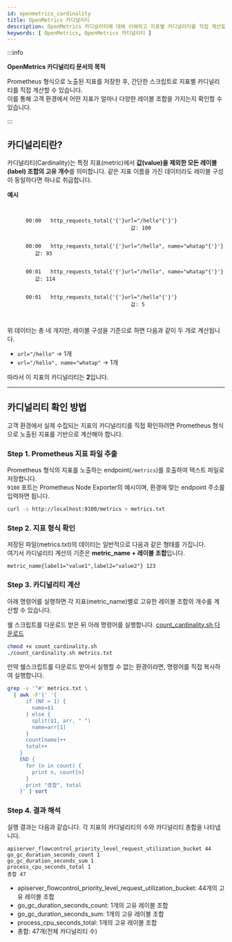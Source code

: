 ```yaml
---
id: openmetrics_cardinality
title: OpenMetrics 카디널리티
description: OpenMetrics 카디널리티에 대해 이해하고 지표별 카디널리티를 직접 계산할 수 있습니다.
keywords: [ OpenMetrics, OpenMetrics 카디널리티 ]
---
```


:::info

**OpenMetrics 카디널리티 문서의 목적**

Prometheus 형식으로 노출된 지표를 저장한 후, 간단한 스크립트로 지표별 카디널리티를 직접 계산할 수 있습니다.  
이를 통해 고객 환경에서 어떤 지표가 얼마나 다양한 레이블 조합을 가지는지 확인할 수 있습니다.

:::


## 카디널리티란?

카디널리티(Cardinality)는 특정 지표(metric)에서 **값(value)을 제외한 모든 레이블(label) 조합의 고유 개수**를 의미합니다. 같은 지표 이름을 가진 데이터라도 레이블 구성이 동일하다면 하나로 취급합니다.

**예시**

<pre
  style={{
    background:'#292d3e',
    borderRadius:'5px',
    padding:'16px 20px',
    overflow:'auto',
    lineHeight:'1.9',
    lineHeight:'0.3',
    fontSize:'10px',
  }}
>
  <code style={{fontFamily:'var(--ifm-font-family-monospace, monospace)'}}>
    <span style={{color:'#ffffff'}}>
      00:00&nbsp;&nbsp;<span style={{background:'#d7ecff', color:'#000000'}}> http_requests_total{'{'}url="/hello"{'}'} </span>&nbsp;&nbsp;&nbsp;&nbsp;&nbsp;&nbsp;&nbsp;&nbsp;&nbsp;&nbsp;&nbsp;&nbsp;&nbsp;&nbsp;&nbsp;&nbsp;&nbsp;&nbsp;&nbsp;&nbsp;&nbsp;&nbsp;&nbsp;&nbsp;&nbsp;&nbsp;&nbsp;&nbsp;&nbsp;&nbsp;&nbsp;&nbsp;&nbsp;&nbsp;&nbsp;&nbsp;&nbsp;&nbsp;&nbsp;&nbsp;값:&nbsp;<span style={{color:'#ffffff'}}>100</span>
    </span>
    <span style={{color:'#ffffff'}}>
      00:00&nbsp;&nbsp;<span style={{background:'#fffbd1', color:'#000000'}}> http_requests_total{'{'}url="/hello", name="whatap"{'}'} </span>&nbsp;&nbsp;&nbsp;&nbsp;&nbsp;&nbsp;&nbsp;&nbsp;&nbsp;값:&nbsp;<span style={{color:'#ffffff'}}>93</span>
    </span>
    <span style={{color:'#ffffff'}}>
      00:01&nbsp;&nbsp;<span style={{background:'#fffbd1', color:'#000000'}}> http_requests_total{'{'}url="/hello", name="whatap"{'}'} </span>&nbsp;&nbsp;&nbsp;&nbsp;&nbsp;&nbsp;&nbsp;&nbsp;&nbsp;값:&nbsp;<span style={{color:'#ffffff'}}>114</span>
    </span>
    <span style={{color:'#ffffff'}}>
      00:01&nbsp;&nbsp;<span style={{background:'#d7ecff', color:'#000000'}}> http_requests_total{'{'}url="/hello"{'}'} </span>&nbsp;&nbsp;&nbsp;&nbsp;&nbsp;&nbsp;&nbsp;&nbsp;&nbsp;&nbsp;&nbsp;&nbsp;&nbsp;&nbsp;&nbsp;&nbsp;&nbsp;&nbsp;&nbsp;&nbsp;&nbsp;&nbsp;&nbsp;&nbsp;&nbsp;&nbsp;&nbsp;&nbsp;&nbsp;&nbsp;&nbsp;&nbsp;&nbsp;&nbsp;&nbsp;&nbsp;&nbsp;&nbsp;&nbsp;&nbsp;값:&nbsp;<span style={{color:'#ffffff'}}>5</span>
    </span>
  </code>
</pre>

위 데이터는 총 네 개지만, 레이블 구성을 기준으로 하면 다음과 같이 두 개로 계산됩니다.

- `url="/hello"` → 1개
- `url="/hello", name="whatap"` → 1개

따라서 이 지표의 카디널리티는 **2**입니다.

---

## 카디널리티 확인 방법

고객 환경에서 실제 수집되는 지표의 카디널리티를 직접 확인하려면 Prometheus 형식으로 노출된 지표를 기반으로 계산해야 합니다.

### Step 1. Prometheus 지표 파일 추출

Prometheus 형식의 지표를 노출하는 endpoint(`/metrics`)를 호출하여 텍스트 파일로 저장합니다.  
`9100` 포트는 Prometheus Node Exporter의 예시이며, 환경에 맞는 endpoint 주소를 입력하면 됩니다.

```bash
curl -s http://localhost:9100/metrics > metrics.txt
```

### Step 2. 지표 형식 확인

저장된 파일(metrics.txt)의 데이터는 일반적으로 다음과 같은 형태를 가집니다.  
여기서 카디널리티 계산의 기준은 **metric_name + 레이블 조합**입니다.

```
metric_name{label1="value1",label2="value2"} 123
```

### Step 3. 카디널리티 계산

아래 명령어를 실행하면 각 지표(metric_name)별로 고유한 레이블 조합의 개수를 계산할 수 있습니다.

쉘 스크립트를 다운로드 받은 뒤 아래 명령어를 실행합니다. [count_cardinality.sh 다운로드](https://github.com/whatap/whatap-docs/releases/download/v2.19.0/count_cardinality.sh)


```bash
chmod +x count_cardinality.sh
./count_cardinality.sh metrics.txt
```

만약 쉘스크립트를 다운로드 받아서 실행할 수 없는 환경이라면, 명령어를 직접 복사하여 실행합니다.

```bash
grep -v '^#' metrics.txt \
  | awk -F'{' '{
      if (NF > 1) {
        name=$1
      } else {
        split($1, arr, " ")
        name=arr[1]
      }
      count[name]++
      total++
    }
    END {
      for (n in count) {
        print n, count[n]
      }
      print "총합", total
    }' | sort
```

### Step 4. 결과 해석

실행 결과는 다음과 같습니다. 각 지표의 카디널리티의 수와 카디널리티 총합을 나타냅니다.

```
apiserver_flowcontrol_priority_level_request_utilization_bucket 44
go_gc_duration_seconds_count 1
go_gc_duration_seconds_sum 1
process_cpu_seconds_total 1
총합 47
```

- apiserver_flowcontrol_priority_level_request_utilization_bucket: 44개의 고유 레이블 조합
- go_gc_duration_seconds_count:  1개의 고유 레이블 조합
- go_gc_duration_seconds_sum: 1개의 고유 레이블 조합
- process_cpu_seconds_total: 1개의 고유 레이블 조합
- 총합: 47개(전체 카디널리티 수)